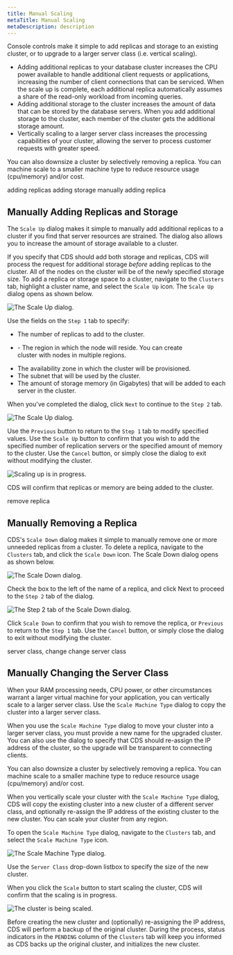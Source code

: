 ```yaml
---
title: Manual Scaling
metaTitle: Manual Scaling
metaDescription: description
---
```


Console controls make it simple to add replicas and storage to an
existing cluster, or to upgrade to a larger server class (i.e. vertical
scaling).

  - Adding additional replicas to your database cluster increases the
    CPU power available to handle additional client requests or
    applications, increasing the number of client connections that can
    be serviced. When the scale up is complete, each additional replica
    automatically assumes a share of the read-only workload from
    incoming queries.
  - Adding additional storage to the cluster increases the amount of
    data that can be stored by the database servers. When you add
    additional storage to the cluster, each member of the cluster gets
    the additional storage amount.
  - Vertically scaling to a larger server class increases the processing
    capabilities of your cluster, allowing the server to process
    customer requests with greater speed.

You can also downsize a cluster by selectively removing a replica. You
can machine scale to a smaller machine type to reduce resource usage
(cpu/memory) and/or cost.

<div class="index">

adding replicas adding storage manually adding replica

</div>

## Manually Adding Replicas and Storage

The `Scale Up` dialog makes it simple to manually add additional
replicas to a cluster if you find that server resources are strained.
The dialog also allows you to increase the amount of storage available
to a cluster.

If you specify that CDS should add both storage and replicas, CDS will
process the request for additional storage *before* adding replicas to
the cluster. All of the nodes on the cluster will be of the newly
specified storage size. To add a replica or storage space to a cluster,
navigate to the `Clusters` tab, highlight a cluster name, and select the
`Scale Up` icon. The `Scale Up` dialog opens as shown below.

![*The Scale Up dialog.*](images/scale_up.png)

Use the fields on the `Step 1` tab to specify:

  - The number of replicas to add to the cluster.

<!-- end list -->

  - \- The region in which the node will reside. You can create  
    cluster with nodes in multiple regions.

<!-- end list -->

  - The availability zone in which the cluster will be provisioned.
  - The subnet that will be used by the cluster.
  - The amount of storage memory (in Gigabytes) that will be added to
    each server in the cluster.

When you've completed the dialog, click `Next` to continue to the
`Step 2` tab.

![*The Scale Up dialog.*](images/cds_manual_scaling_st2.png)

Use the `Previous` button to return to the `Step 1` tab to modify
specified values. Use the `Scale Up` button to confirm that you wish to
add the specified number of replication servers or the specified amount
of memory to the cluster. Use the `Cancel` button, or simply close the
dialog to exit without modifying the cluster.

![*Scaling up is in progress.*](images/cds_two.png)

CDS will confirm that replicas or memory are being added to the cluster.

<div class="index">

remove replica

</div>

## Manually Removing a Replica

CDS's `Scale Down` dialog makes it simple to manually remove one or more
unneeded replicas from a cluster. To delete a replica, navigate to the
`Clusters` tab, and click the `Scale Down` icon. The Scale Down dialog
opens as shown below.

![*The Scale Down dialog.*](images/cds_scale_down.png)

Check the box to the left of the name of a replica, and click Next to
proceed to the `Step 2` tab of the dialog.

![*The Step 2 tab of the Scale Down
dialog.*](images/cds_scaling_down_st2.png)

Click `Scale Down` to confirm that you wish to remove the replica, or
`Previous` to return to the `Step 1` tab. Use the `Cancel` button, or
simply close the dialog to exit without modifying the cluster.

<div class="index">

server class, change change server class

</div>

## Manually Changing the Server Class

When your RAM processing needs, CPU power, or other circumstances
warrant a larger virtual machine for your application, you can
vertically scale to a larger server class. Use the `Scale Machine Type`
dialog to copy the cluster into a larger server class.

When you use the `Scale Machine Type` dialog to move your cluster into a
larger server class, you must provide a new name for the upgraded
cluster. You can also use the dialog to specify that CDS should
re-assign the IP address of the cluster, so the upgrade will be
transparent to connecting clients.

You can also downsize a cluster by selectively removing a replica. You
can machine scale to a smaller machine type to reduce resource usage
(cpu/memory) and/or cost.

When you vertically scale your cluster with the `Scale Machine Type`
dialog, CDS will copy the existing cluster into a new cluster of a
different server class, and optionally re-assign the IP address of the
existing cluster to the new cluster. You can scale your cluster from any
region.

To open the `Scale Machine Type` dialog, navigate to the `Clusters` tab,
and select the `Scale Machine Type` icon.

![*The Scale Machine Type dialog.*](images/cds_scale_machine_type.png)

Use the `Server Class` drop-down listbox to specify the size of the new
cluster.

When you click the `Scale` button to start scaling the cluster, CDS will
confirm that the scaling is in progress.

![*The cluster is being scaled.*](images/cds_new.png)

Before creating the new cluster and (optionally) re-assigning the IP
address, CDS will perform a backup of the original cluster. During the
process, status indicators in the `PENDING` column of the `Clusters` tab
will keep you informed as CDS backs up the original cluster, and
initializes the new cluster.
